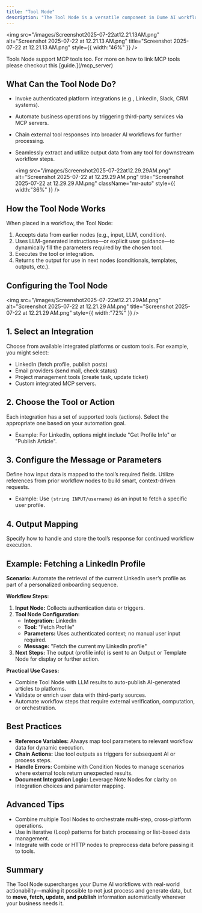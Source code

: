 ```yaml
---
title: "Tool Node"
description: "The Tool Node is a versatile component in Dume AI workflows that enables you to execute a wide range of integrated tools or connect with external services directly within your automation pipeline. This node acts as a bridge between your AI-powered logic and actionable APIs, platform integrations, or backend utilities."
---
```


<img
  src="/images/Screenshot2025-07-22at12.21.13AM.png"
  alt="Screenshot 2025-07-22 at 12.21.13 AM.png"
  title="Screenshot 2025-07-22 at 12.21.13 AM.png"
  style={{ width:"46%" }}
/>

<Info>
  Tools Node support MCP tools too. For more on how to link MCP tools please checkout this [guide.](/mcp_server)
</Info>

## What Can the Tool Node Do?

- Invoke authenticated platform integrations (e.g., LinkedIn, Slack, CRM systems).
- Automate business operations by triggering third-party services via MCP servers.
- Chain external tool responses into broader AI workflows for further processing.
- Seamlessly extract and utilize output data from any tool for downstream workflow steps.

  <img
    src="/images/Screenshot2025-07-22at12.29.29AM.png"
    alt="Screenshot 2025-07-22 at 12.29.29 AM.png"
    title="Screenshot 2025-07-22 at 12.29.29 AM.png"
    className="mr-auto"
    style={{ width:"36%" }}
  />

## How the Tool Node Works

When placed in a workflow, the Tool Node:

1. Accepts data from earlier nodes (e.g., input, LLM, condition).
2. Uses LLM-generated instructions—or explicit user guidance—to dynamically fill the parameters required by the chosen tool.
3. Executes the tool or integration.
4. Returns the output for use in next nodes (conditionals, templates, outputs, etc.).



## Configuring the Tool Node

<img
  src="/images/Screenshot2025-07-22at12.21.29AM.png"
  alt="Screenshot 2025-07-22 at 12.21.29 AM.png"
  title="Screenshot 2025-07-22 at 12.21.29 AM.png"
  style={{ width:"72%" }}
/>

## 1. Select an Integration

Choose from available integrated platforms or custom tools. For example, you might select:

- LinkedIn (fetch profile, publish posts)
- Email providers (send mail, check status)
- Project management tools (create task, update ticket)
- Custom integrated MCP servers.

## 2. Choose the Tool or Action

Each integration has a set of supported tools (actions). Select the appropriate one based on your automation goal.

- Example: For LinkedIn, options might include "Get Profile Info" or "Publish Article".

## 3. Configure the Message or Parameters

Define how input data is mapped to the tool’s required fields. Utilize references from prior workflow nodes to build smart, context-driven requests.

- Example: Use `{string INPUT/username}` as an input to fetch a specific user profile.

## 4. Output Mapping

Specify how to handle and store the tool’s response for continued workflow execution.

## Example: Fetching a LinkedIn Profile

**Scenario:** Automate the retrieval of the current LinkedIn user’s profile as part of a personalized onboarding sequence.

**Workflow Steps:**

1. **Input Node:** Collects authentication data or triggers.
2. **Tool Node Configuration:**
   - **Integration:** LinkedIn
   - **Tool:** "Fetch Profile"
   - **Parameters:** Uses authenticated context; no manual user input required.
   - **Message:** "Fetch the current my LinkedIn profile"
3. **Next Steps:** The output (profile info) is sent to an Output or Template Node for display or further action.

**Practical Use Cases:**

- Combine Tool Node with LLM results to auto-publish AI-generated articles to platforms.
- Validate or enrich user data with third-party sources.
- Automate workflow steps that require external verification, computation, or orchestration.

## Best Practices

- **Reference Variables:** Always map tool parameters to relevant workflow data for dynamic execution.
- **Chain Actions:** Use tool outputs as triggers for subsequent AI or process steps.
- **Handle Errors:** Combine with Condition Nodes to manage scenarios where external tools return unexpected results.
- **Document Integration Logic:** Leverage Note Nodes for clarity on integration choices and parameter mapping.

## Advanced Tips

- Combine multiple Tool Nodes to orchestrate multi-step, cross-platform operations.
- Use in iterative (Loop) patterns for batch processing or list-based data management.
- Integrate with code or HTTP nodes to preprocess data before passing it to tools.

## Summary

The Tool Node supercharges your Dume AI workflows with real-world actionability—making it possible to not just process and generate data, but to **move, fetch, update, and publish** information automatically wherever your business needs it.